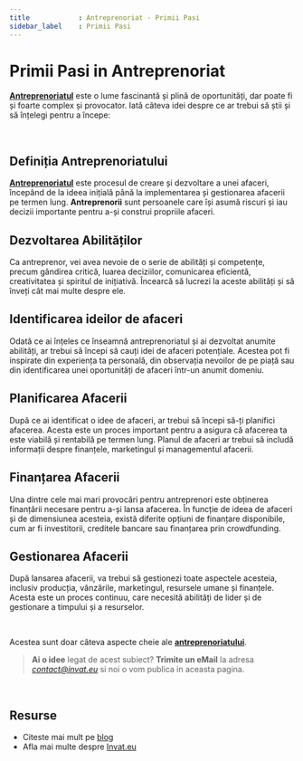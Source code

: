 ```yaml
---
title            : Antreprenoriat - Primii Pasi
sidebar_label    : Primii Pasi
---
```


# Primii Pasi in Antreprenoriat

**[Antreprenoriatul](/antreprenoriat/)** este o lume fascinantă și plină de oportunități, dar poate fi și foarte complex și provocator. 
Iată câteva idei despre ce ar trebui să știi și să înțelegi pentru a începe:

<br />

## **Definiția Antreprenoriatului**

**[Antreprenoriatul](/antreprenoriat/)** este procesul de creare și dezvoltare a unei afaceri, începând de la ideea inițială până la implementarea și gestionarea afacerii pe termen lung. 
**Antreprenorii** sunt persoanele care își asumă riscuri și iau decizii importante pentru a-și construi propriile afaceri.

## **Dezvoltarea Abilităților** 

Ca antreprenor, vei avea nevoie de o serie de abilități și competențe, precum gândirea critică, luarea deciziilor, comunicarea eficientă, creativitatea și spiritul de inițiativă. 
Încearcă să lucrezi la aceste abilități și să înveți cât mai multe despre ele.

## **Identificarea ideilor de afaceri** 

Odată ce ai înțeles ce înseamnă antreprenoriatul și ai dezvoltat anumite abilități, ar trebui să începi să cauți idei de afaceri potențiale. 
Acestea pot fi inspirate din experiența ta personală, din observația nevoilor de pe piață sau din identificarea unei oportunități de afaceri într-un anumit domeniu.

## **Planificarea Afacerii** 

După ce ai identificat o idee de afaceri, ar trebui să începi să-ți planifici afacerea.
Acesta este un proces important pentru a asigura că afacerea ta este viabilă și rentabilă pe termen lung. Planul de afaceri ar trebui să includă informații despre finanțele, marketingul și managementul afacerii.

## **Finanțarea Afacerii** 

Una dintre cele mai mari provocări pentru antreprenori este obținerea finanțării necesare pentru a-și lansa afacerea. 
În funcție de ideea de afaceri și de dimensiunea acesteia, există diferite opțiuni de finanțare disponibile, cum ar fi investitorii, creditele bancare sau finanțarea prin crowdfunding.

## **Gestionarea Afacerii** 

După lansarea afacerii, va trebui să gestionezi toate aspectele acesteia, inclusiv producția, vânzările, marketingul, resursele umane și finanțele. 
Acesta este un proces continuu, care necesită abilități de lider și de gestionare a timpului și a resurselor.

<br />

Acestea sunt doar câteva aspecte cheie ale **[antreprenoriatului](/antreprenoriat/)**. 

> **Ai o idee** legat de acest subiect? **Trimite un eMail** la adresa *contact@invat.eu* si noi o vom publica in aceasta pagina.

<br />

## Resurse

- Citeste mai mult pe [blog](https://www.blog.invat.eu/)
- Afla mai multe despre [Invat.eu](/intro) 
